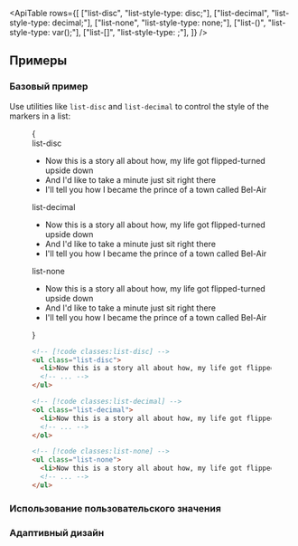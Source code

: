 

<ApiTable
  rows={[
    ["list-disc", "list-style-type: disc;"],
    ["list-decimal", "list-style-type: decimal;"],
    ["list-none", "list-style-type: none;"],
    ["list-(<custom-property>)", "list-style-type: var(<custom-property>);"],
    ["list-[<value>]", "list-style-type: <value>;"],
  ]}
/>

## Примеры

### Базовый пример

Use utilities like `list-disc` and `list-decimal` to control the style of the markers in a list:

<Figure>

<Example>
  {
    <div className="flex flex-col gap-8">
      <div>
        <span className="mb-3 font-mono text-xs font-medium text-gray-500 dark:text-gray-400">list-disc</span>
        <ul className="list-inside list-disc text-gray-900 dark:text-gray-200">
          <li>Now this is a story all about how, my life got flipped-turned upside down</li>
          <li>And I'd like to take a minute just sit right there</li>
          <li>I'll tell you how I became the prince of a town called Bel-Air</li>
        </ul>
      </div>
      <div>
        <span className="mb-3 font-mono text-xs font-medium text-gray-500 dark:text-gray-400">list-decimal</span>
        <ul className="list-inside list-decimal text-gray-900 dark:text-gray-200">
          <li>Now this is a story all about how, my life got flipped-turned upside down</li>
          <li>And I'd like to take a minute just sit right there</li>
          <li>I'll tell you how I became the prince of a town called Bel-Air</li>
        </ul>
      </div>
      <div>
        <span className="mb-3 font-mono text-xs font-medium text-gray-500 dark:text-gray-400">list-none</span>
        <ul className="list-inside list-none text-gray-900 dark:text-gray-200">
          <li>Now this is a story all about how, my life got flipped-turned upside down</li>
          <li>And I'd like to take a minute just sit right there</li>
          <li>I'll tell you how I became the prince of a town called Bel-Air</li>
        </ul>
      </div>
    </div>
  }
</Example>

```html
<!-- [!code classes:list-disc] -->
<ul class="list-disc">
  <li>Now this is a story all about how, my life got flipped-turned upside down</li>
  <!-- ... -->
</ul>

<!-- [!code classes:list-decimal] -->
<ol class="list-decimal">
  <li>Now this is a story all about how, my life got flipped-turned upside down</li>
  <!-- ... -->
</ol>

<!-- [!code classes:list-none] -->
<ul class="list-none">
  <li>Now this is a story all about how, my life got flipped-turned upside down</li>
  <!-- ... -->
</ul>
```

</Figure>

### Использование пользовательского значения

<UsingACustomValue element="ol" utility="list" name="marker" value="upper-roman" variable="marker" />

### Адаптивный дизайн

<ResponsiveDesign element="ul" property="list-style-type" defaultClass="list-none" featuredClass="list-disc" />
